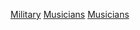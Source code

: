 {{Commons category|Military musicians}}

[[Category:音樂家|Military]]
[[Category:軍事人物|Musicians]]
[[Category:軍樂|Musicians]]
